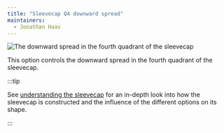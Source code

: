 ```yaml
---
title: "Sleevecap Q4 downward spread"
maintainers:
  - Jonathan Haas
---
```


![The downward spread in the fourth quadrant of the sleevecap](./sleevecapq4spread2.svg)

This option controls the downward spread in the fourth quadrant of the sleevecap.

:::tip


See [understanding the sleevecap](/docs/designs/brian/options#understanding-the-sleevecap) for an in-depth
look into how the sleevecap is constructed and the influence of the different options on its shape.

:::




